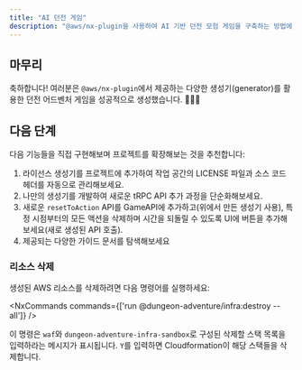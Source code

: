 ```yaml
---
title: "AI 던전 게임"
description: "@aws/nx-plugin을 사용하여 AI 기반 던전 모험 게임을 구축하는 방법에 대한 연습"
---
```





## 마무리

축하합니다! 여러분은 `@aws/nx-plugin`에서 제공하는 다양한 생성기(generator)를 활용한 던전 어드벤처 게임을 성공적으로 생성했습니다. 🎉🎉🎉

## 다음 단계

다음 기능들을 직접 구현해보며 프로젝트를 확장해보는 것을 추천합니다:

1. <Link path="guides/license">라이선스 생성기</Link>를 프로젝트에 추가하여 작업 공간의 LICENSE 파일과 소스 코드 헤더를 자동으로 관리해보세요.
2. <Link path="get_started/tutorials/contribute-generator">나만의 생성기를 개발</Link>하여 새로운 tRPC API 추가 과정을 단순화해보세요.
3. 새로운 `resetToAction` API를 GameAPI에 추가하고(위에서 만든 생성기 사용), 특정 시점부터의 모든 액션을 삭제하며 시간을 되돌릴 수 있도록 UI에 버튼을 추가해보세요(새로 생성된 API 호출).
4. 제공되는 다양한 가이드 문서를 탐색해보세요

### 리소스 삭제

생성된 AWS 리소스를 삭제하려면 다음 명령어를 실행하세요:

<NxCommands commands={['run @dungeon-adventure/infra:destroy --all']} />

이 명령은 `waf`와 `dungeon-adventure-infra-sandbox`로 구성된 삭제할 스택 목록을 입력하라는 메시지가 표시됩니다. `Y`를 입력하면 Cloudformation이 해당 스택들을 삭제합니다.